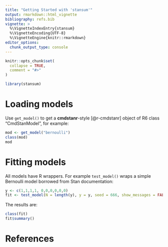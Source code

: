 ```yaml
---
title: "Getting Started with 'stansum'"
output: rmarkdown::html_vignette
bibliography: refs.bib
vignette: >
  %\VignetteIndexEntry{stansum}
  %\VignetteEncoding{UTF-8}
  %\VignetteEngine{knitr::rmarkdown}
editor_options: 
  chunk_output_type: console
---
```


```r
knitr::opts_chunk$set(
  collapse = TRUE,
  comment = "#>"
)
```

```r
library(stansum)
```


# Loading models

Use `get_model()` to get a **cmdstanr**-style [@r-cmdstanr] object of R6 class "CmdStanModel", for example:

```r
mod <- get_model("bernoulli")
class(mod)
mod
```

# Fitting models

All models have R wrappers. For example `test_model()` wraps a simple Bernoulli model borrowed from Stan documentation:

```r
y <- c(1,1,1,1, 0,0,0,0,0,0)
fit <- test_model(N = length(y), y = y, seed = 666, show_messages = FALSE)
```

The results are:

```r
class(fit)
fit$summary()
```


# References
